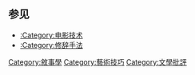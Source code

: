 == 参见 ==
*[[:Category:电影技术|:Category:电影技术]]
*[[:Category:修辞手法|:Category:修辞手法]]

[[Category:敘事學|Category:敘事學]]
[[Category:藝術技巧|Category:藝術技巧]]
[[Category:文學批評|Category:文學批評]]
